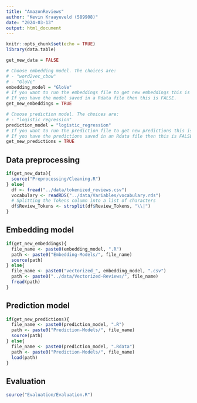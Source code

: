 ```yaml
---
title: "AmazonReviews"
author: "Kevin Kraayeveld (589908)"
date: "2024-03-13"
output: html_document
---
```


```r
knitr::opts_chunk$set(echo = TRUE)
library(data.table)
```

```r
get_new_data = FALSE

# Choose embedding model. The choices are:
# - "word2vec_cbow"
# - "GloVe"
embedding_model = "GloVe"
# If you want to run the embeddings file to get new embeddings this is TRUE. 
# If you have the model saved in a Rdata file then this is FALSE.
get_new_embeddings = TRUE

# Choose prediction model. The choices are:
# - "logistic_regression"
prediction_model = "logistic_regression"
# If you want to run the prediction file to get new predictions this is TRUE. 
# If you have the predictions saved in an Rdata file then this is FALSE.
get_new_predictions = TRUE
```

## Data preprocessing

```r
if(get_new_data){
  source("Preprocessing/Cleaning.R")
} else{
  df <- fread("../data/tokenized_reviews.csv")
  vocabulary <- readRDS("../data/Variables/vocabulary.rds")
  # Splitting the Tokens column into a list of characters
  df$Review_Tokens <- strsplit(df$Review_Tokens, "\\|")
}
```

## Embedding model

```r
if(get_new_embeddings){
  file_name <- paste0(embedding_model, ".R")
  path <- paste0("Embedding-Models/", file_name)
  source(path)
} else{
  file_name <- paste0("vectorized_", embedding_model, ".csv")
  path <- paste0("../data/Vectorized-Reviews/", file_name)
  fread(path)
}

```

## Prediction model

```r
if(get_new_predictions){
  file_name <- paste0(prediction_model, ".R")
  path <- paste0("Prediction-Models/", file_name)
  source(path)
} else{
  file_name <- paste0(prediction_model, ".Rdata")
  path <- paste0("Prediction-Models/", file_name)
  load(path)
}
```

## Evaluation

```r
source("Evaluation/Evaluation.R")
```